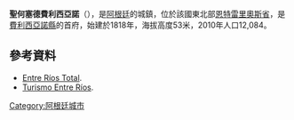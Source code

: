 {{Coord|30|23|S|58|45|W|display=title}}

'''聖何塞德費利西亞諾'''（{{lang-es|San José de Feliciano}}），是[[阿根廷|阿根廷]]的城鎮，位於該國東北部[[恩特雷里奧斯省|恩特雷里奧斯省]]，是[[費利西亞諾縣|費利西亞諾縣]]的首府，始建於1818年，海拔高度53米，2010年人口12,084。

==參考資料==
* [http://www.entreriostotal.com.ar/feliciano/index.php Entre Ríos Total].
* [https://web.archive.org/web/20141210134103/http://www.turismoentrerios.com/feliciano/index.htm Turismo Entre Ríos].

{{Argentina-geo-stub}}
[[Category:阿根廷城市|Category:阿根廷城市]]